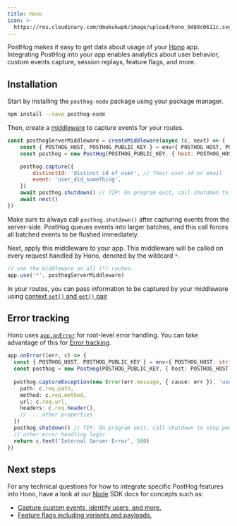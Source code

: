 ```yaml
---
title: Hono
icon: >-
  https://res.cloudinary.com/dmukukwp6/image/upload/hono_9d80c0611c.svg
---
```


PostHog makes it easy to get data about usage of your [Hono](https://hono.dev/) app. 
Integrating PostHog into your app enables analytics about user behavior, custom events 
capture, session replays, feature flags, and more.

## Installation
Start by installing the `posthog-node` package using your package manager.
```sh
npm install --save posthog-node
```

Then, create a [middleware](https://hono.dev/docs/guides/middleware) to capture events for your routes.

```js file="middleware.js"
const posthogServerMiddleware = createMiddleware(async (c, next) => {
    const { POSTHOG_HOST, POSTHOG_PUBLIC_KEY } = env<{ POSTHOG_HOST, POSTHOG_PUBLIC_KEY }>(c)
    const posthog = new PostHog(POSTHOG_PUBLIC_KEY, { host: POSTHOG_HOST })

    posthog.capture({
        distinctId: 'distinct_id_of_user', // Their user id or email
        event: 'user_did_something',
    })
    await posthog.shutdown() // TIP: On program exit, call shutdown to stop pending pollers and flush any remaining events
    await next()
})
```

<CalloutBox icon="IconInfo" title="Shutdown">

Make sure to always call `posthog.shutdown()` after capturing events from the server-side. 
PostHog queues events into larger batches, and this call forces all batched events to be flushed immediately.

</CalloutBox>

Next, apply this middleware to your app. This middleware will be called on every request handled by Hono,
denoted by the wildcard `*`.

```ts file=index.ts
// use the middleware on all (*) routes.
app.use('*', posthogServerMiddleware)
```

In your routes, you can pass information to be captured by your middleware using [context `set()` and `get()` pair](https://hono.dev/docs/api/context#set-get)

## Error tracking
Hono uses [`app.onError`](https://hono.dev/docs/api/exception#handling-httpexception) for root-level
error handling. You can take advantage of this for [Error tracking](/docs/error-tracking).

```ts file=index.ts
app.onError((err, c) => {
  const { POSTHOG_HOST, POSTHOG_PUBLIC_KEY } = env<{ POSTHOG_HOST: string, POSTHOG_PUBLIC_KEY: string }>(c)
  const posthog = new PostHog(POSTHOG_PUBLIC_KEY, { host: POSTHOG_HOST })
  
  posthog.captureException(new Error(err.message, { cause: err }), 'user_distinct_id_with_err_rethrow', {
    path: c.req.path,
    method: c.req.method,
    url: c.req.url,
    headers: c.req.header(),
    // ... other properties
  })
  posthog.shutdown() // TIP: On program exit, call shutdown to stop pending pollers and flush any remaining events
  // other error handling logic
  return c.text('Internal Server Error', 500)
})
```

## Next steps

For any technical questions for how to integrate specific PostHog features into Hono, have a look at our [Node](/docs/libraries/node) SDK docs
for concepts such as:
- [Capture custom events, identify users, and more.](/docs/libraries/node#capturing-events)
- [Feature flags including variants and payloads.](/docs/libraries/node#feature-flags)